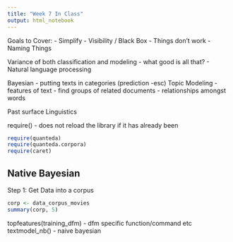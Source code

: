 ```yaml
---
title: "Week 7 In Class"
output: html_notebook
---
```


Goals to Cover:
- Simplify
- Visibility / Black Box
- Things don't work
- Naming Things

Variance of both classification and modeling
- what good is all that?
- Natural language processing 

Bayesian
- putting texts in categories (prediction -esc)
Topic Modeling - features of text
- find groups of related documents
- relationships amongst words

Past surface Linguistics

require() - does not reload the library if it has already been 

```r
require(quanteda)
require(quanteda.corpora)
require(caret)
```

## Native Bayesian
Step 1: Get Data into a corpus
```r
corp <- data_corpus_movies
summary(corp, 5)
```

topfeatures(training_dfm) - dfm specific function/command etc
textmodel_nb() - naive bayesian
